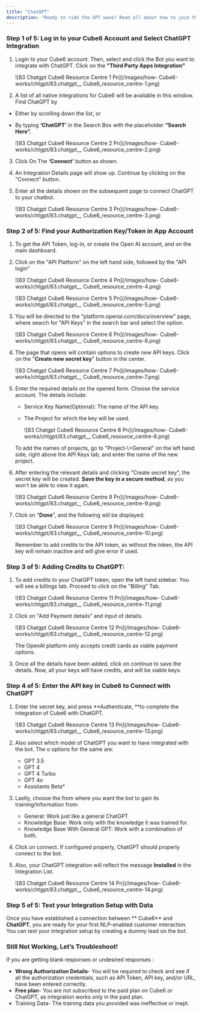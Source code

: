 ```yaml
---
title: "ChatGPT"
description: "Ready to ride the GPT wave? Read all about how to join the automation revolution with  Cube6 here."
---
```


### **Step 1 of 5: Log in to your  Cube6 Account and Select ChatGPT Integration**

1. Login to your  Cube6 account. Then, select and click the Bot you want to integrate with ChatGPT. Click on the **"Third Party Apps Integration"**

   ![83 Chatgpt  Cube6 Resource Centre 1 Pn](/images/how- Cube6-works/chtgpt/83.chatgpt__ Cube6_resource_centre-1.png)
2. A list of all native integrations for  Cube6 will be available in this window. Find ChatGPT by

- Either by scrolling down the list, or
- By typing ****‘ChatGPT’**** in the Search Box with the placeholder **“Search Here”.**

  ![83 Chatgpt  Cube6 Resource Centre 2 Pn](/images/how- Cube6-works/chtgpt/83.chatgpt__ Cube6_resource_centre-2.png)

3. Click On The **‘Connect’** button as shown.
4. An Integration Details page will show up. Continue by clicking on the "Connect" button.
5. Enter all the details shown on the subsequent page to connect ChatGPT to your chatbot.

   ![83 Chatgpt  Cube6 Resource Centre 3 Pn](/images/how- Cube6-works/chtgpt/83.chatgpt__ Cube6_resource_centre-3.png)

### **Step 2 of 5: Find your Authorization Key/Token in App Account**

1. To get the API Token, log-in, or create the Open AI account, and on the main dashboard.
2. Click on the "API Platform" on the left hand side, followed by the "API login"

   ![83 Chatgpt  Cube6 Resource Centre 4 Pn](/images/how- Cube6-works/chtgpt/83.chatgpt__ Cube6_resource_centre-4.png)

   ![83 Chatgpt  Cube6 Resource Centre 5 Pn](/images/how- Cube6-works/chtgpt/83.chatgpt__ Cube6_resource_centre-5.png)
3. You will be directed to the "platform.openai.com/docs/overview" page, where search for "API Keys" in the search bar and select the option.

   ![83 Chatgpt  Cube6 Resource Centre 6 Pn](/images/how- Cube6-works/chtgpt/83.chatgpt__ Cube6_resource_centre-6.png)
4. The page that opens will contain options to create new API keys. Click on the "**Create new secret key**" button in the center.

   ![83 Chatgpt  Cube6 Resource Centre 7 Pn](/images/how- Cube6-works/chtgpt/83.chatgpt__ Cube6_resource_centre-7.png)
5. Enter the required details on the opened form. Choose the service account. The details include:
   - Service Key Name(Optional): The name of the API key.
   - The Project for which the key will be used.

     ![83 Chatgpt  Cube6 Resource Centre 8 Pn](/images/how- Cube6-works/chtgpt/83.chatgpt__ Cube6_resource_centre-8.png)

   <Info>
     To add the names of projects, go to "Project-\>General" on the left hand side, right above the API Keys tab, and enter the name of the new project.
   </Info>
6. After entering the relevant details and clicking "Create secret key", the secret key will be created. **Save the key in a secure method**, as you won't be able to view it again.

   ![83 Chatgpt  Cube6 Resource Centre 9 Pn](/images/how- Cube6-works/chtgpt/83.chatgpt__ Cube6_resource_centre-9.png)
7. Click on "**Done**", and the following will be displayed:

   ![83 Chatgpt  Cube6 Resource Centre 9 Pn](/images/how- Cube6-works/chtgpt/83.chatgpt__ Cube6_resource_centre-10.png)

   <Warning>
     Remember to add credits to the API token, as without the token, the API key will remain inactive and will give error if used.
   </Warning>

### **Step 3 of 5: Adding Credits to ChatGPT:**

1. To add credits to your ChatGPT token, open the left hand sidebar. You will see a billings tab. Proceed to click on the "Billing" Tab.

   ![83 Chatgpt  Cube6 Resource Centre 11 Pn](/images/how- Cube6-works/chtgpt/83.chatgpt__ Cube6_resource_centre-11.png)
2. Click on "Add Payment details" and input of details.

   ![83 Chatgpt  Cube6 Resource Centre 12 Pn](/images/how- Cube6-works/chtgpt/83.chatgpt__ Cube6_resource_centre-12.png)

   <Info>
     The OpenAI platform only accepts credit cards as viable payment options.
   </Info>
3. Once all the details have been added, click on continue to save the details. Now, all your keys will have credits, and will be viable keys.

### **Step 4 of 5: Enter the API key in  Cube6 to Connect with ChatGPT**

1. Enter the secret key, and press \*\*Authenticate, \*\*to complete the integration of  Cube6 with ChatGPT.

   ![83 Chatgpt  Cube6 Resource Centre 13 Pn](/images/how- Cube6-works/chtgpt/83.chatgpt__ Cube6_resource_centre-13.png)
2. Also select which model of ChatGPT you want to have integrated with the bot. The o options for the same are:
   - GPT 3.5
   - GPT 4
   - GPT 4 Turbo
   - GPT 4o
   - Assistants Beta\*
3. Lastly, choose the from where you want the bot to gain its training/information from:
   - General: Work just like a general ChatGPT
   - Knowledge Base: Work only with the knowledge it was trained for.
   - Knowledge Base With General GPT:  Work with a combination of both.
4. Click on connect. If configured properly, ChatGPT should properly connect to the bot.
5. Also, your ChatGPT integration will reflect the message **Installed** in the Integration List.

   ![83 Chatgpt  Cube6 Resource Centre 14 Pn](/images/how- Cube6-works/chtgpt/83.chatgpt__ Cube6_resource_centre-14.png)

### **Step 5 of 5: Test your Integration Setup with Data**

Once you have established a connection between ** Cube6** and **ChatGPT**, you are ready for your first NLP-enabled customer interaction. You can test your integration setup by creating a dummy lead on the bot.

### **Still Not Working, Let’s Troubleshoot\!**

If you are getting blank responses or undesired responses :

- **Wrong Authorization Details**- You will be required to check and see if all the authorization credentials, such as API Token, API key, and/or URL, have been entered correctly.
- **Free plan**- You are not subscribed to the paid plan on  Cube6 or ChatGPT, as integration works only in the paid plan.
- Training Data- The training data you provided was ineffective or inept.

 